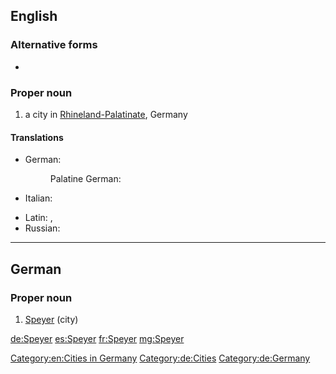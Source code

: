 ==English==
{{wikipedia}}

===Alternative forms===
* {{l|en|Spires}}

===Proper noun===
{{en-proper noun}}

# a city in [[Rhineland-Palatinate]], Germany

====Translations====
{{trans-top|a city in Germany}}
* German: {{t+|de|Speyer}}
*: Palatine German: {{t|pfl|Schbaija}}
* Italian: {{t|it|Spira}}
{{trans-mid}}
* Latin: {{t|la|Spira|f}}, {{t|la|Augusta Nemetum|f}}
* Russian: {{t+|ru|Шпайер|sc=Armn}}
{{trans-bottom}}

[[Category:en:Cities in Germany]]

----

==German==
{{wikipedia|lang=de}}

===Proper noun===
{{de-proper noun|n}}

# [[Speyer#English|Speyer]] (city)

[[Category:de:Cities]]
[[Category:de:Germany]]

[[de:Speyer]]
[[es:Speyer]]
[[fr:Speyer]]
[[mg:Speyer]]